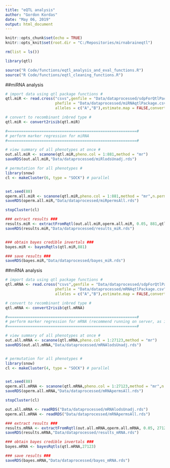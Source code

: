 ---
title: "eQTL analysis"
author: "Gordon Kordas"
date: "May 06, 2019"
output: html_document
---

```{r setup, include=FALSE}
knitr::opts_chunk$set(echo = TRUE)
knitr::opts_knit$set(root.dir = "C:/Repositories/mirnabraineqtl")

rm(list = ls())
```

```{r, source}
library(qtl)

source("R Code/functions/eqtl_analysis_and_eval_functions.R")
source("R Code/functions/eqtl_cleaning_functions.R")
```

##miRNA analysis

```{r, qtl analysis}
# import data using qtl package functions #
qtl.miR <- read.cross("csvs",genfile = "Data/dataprocessed/sdpForQtlPackage.csv",
                      phefile = "Data/dataprocessed/miRNAqtlPackage.csv",na.strings = "NA",genotypes = c("AA","BB"),
                      alleles = c("A","B"),estimate.map = FALSE,convertXdata = TRUE)

# convert to recombinant inbred type #
qtl.miR <- convert2risib(qtl.miR)

#=========================================================#
# perform marker regression for miRNA 
#=========================================================#

# view summary of all phenotypes at once #
out.all.miR <- scanone(qtl.miR,pheno.col = 1:881,method = "mr")
saveRDS(out.all.miR,"Data/dataprocessed/miRlodsUnadj.rds")

# permutation for all phenotypes #
library(snow)
cl <- makeCluster(6, type = "SOCK") # parallel


set.seed(88)
operm.all.miR <- scanone(qtl.miR,pheno.col = 1:881,method = "mr",n.perm = 1000,verbose = TRUE)
saveRDS(operm.all.miR,"Data/dataprocessed/miRpermsAll.rds")

stopCluster(cl)

### extract results ###
results.miR <- extractFromRqtl(out.all.miR,operm.all.miR, 0.05, 881,qtl.miR)
saveRDS(results.miR,"Data/dataprocessed/results_miR.rds")


### obtain bayes credible invertals ###
bayes.miR <- bayesRqtls(qtl.miR,881)

### save results ###
saveRDS(bayes.miR,"Data/dataprocessed/bayes_miR.rds")
```

##mRNA analysis

```{r, qtl analysis}
# import data using qtl package functions #
qtl.mRNA <- read.cross("csvs",genfile = "Data/dataprocessed/sdpForQtlPackage.csv",
                      phefile = "Data/dataprocessed/mRNAqtlPackage.csv",na.strings = "NA",genotypes = c("AA","BB"),
                      alleles = c("A","B"),estimate.map = FALSE,convertXdata = TRUE)

# convert to recombinant inbred type #
qtl.mRNA <- convert2risib(qtl.mRNA)

#=========================================================#
# perform marker regression for mRNA (recommend running on server, as it takes a few days)
#=========================================================#

# view summary of all phenotypes at once #
out.all.mRNA <- scanone(qtl.mRNA,pheno.col = 1:27123,method = "mr")
saveRDS(out.all.mRNA,"Data/dataprocessed/mRNAlodsUnadj.rds")


# permutation for all phenotypes #
library(snow)
cl <- makeCluster(4, type = "SOCK") # parallel


set.seed(88)
operm.all.mRNA <- scanone(qtl.mRNA,pheno.col = 1:27123,method = "mr",n.perm = 1000,verbose = TRUE)
saveRDS(operm.all.mRNA,"Data/dataprocessed/mRNApermsAll.rds")

stopCluster(cl)

out.all.mRNA <- readRDS("Data/dataprocessed/mRNAlodsUnadj.rds")
operm.all.mRNA <- readRDS("Data/dataprocessed/mRNApermsAll.rds")

### extract results ###
results.mRNA <- extractFromRqtl(out.all.mRNA,operm.all.mRNA, 0.05, 27123,qtl.mRNA)
saveRDS(results.mRNA,"Data/dataprocessed/results_mRNA.rds")

### obtain bayes credible invertals ###
bayes.mRNA <- bayesRqtls(qtl.mRNA,27123)

### save results ###
saveRDS(bayes.mRNA,"Data/dataprocessed/bayes_mRNA.rds")
```
